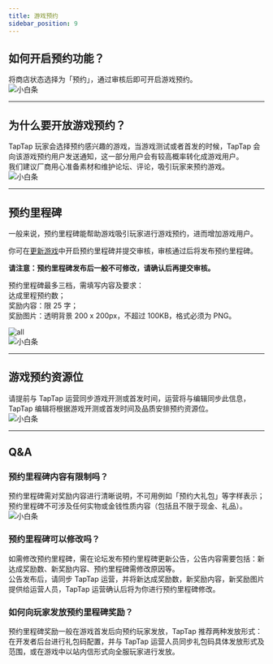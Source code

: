 ```yaml
---
title: 游戏预约
sidebar_position: 9
---
```


## 如何开启预约功能？

将商店状态选择为「预约」，通过审核后即可开启游戏预约。  
![小白条](https://img.tapimg.com/market/images/c53d78b9b120276b53f82aebb0d01537.png)  

---

## 为什么要开放游戏预约？

TapTap 玩家会选择预约感兴趣的游戏，当游戏测试或者首发的时候，TapTap 会向该游戏预约用户发送通知，这一部分用户会有较高概率转化成游戏用户。  
我们建议厂商用心准备素材和维护论坛、评论，吸引玩家来预约游戏。  
![小白条](https://img.tapimg.com/market/images/c53d78b9b120276b53f82aebb0d01537.png)  

---

## 预约里程碑

一般来说，预约里程碑能帮助游戏吸引玩家进行游戏预约，进而增加游戏用户。  

你可在[更新游戏](https://www.taptap.com/developer/help_docs/7?id=45#document_0)中开启预约里程碑并提交审核，审核通过后将发布预约里程碑。  

**请注意：预约里程碑发布后一般不可修改，请确认后再提交审核。**  

预约里程碑最多三档，需填写内容及要求：  
达成里程预约数；  
奖励内容：限 25 字；  
奖励图片：透明背景 200 x 200px，不超过 100KB，格式必须为 PNG。  

![all](https://img.tapimg.com/market/images/efbcfc42b8d9f8b5b1ca2f354988f8a5.jpg)  
![小白条](https://img.tapimg.com/market/images/c53d78b9b120276b53f82aebb0d01537.png)  

---

## 游戏预约资源位

请提前与 TapTap 运营同步游戏开测或首发时间，运营将与编辑同步此信息，TapTap 编辑将根据游戏开测或首发时间及品质安排预约资源位。  
![小白条](https://img.tapimg.com/market/images/c53d78b9b120276b53f82aebb0d01537.png)  

---

## Q&A
### 预约里程碑内容有限制吗？
预约里程碑需对奖励内容进行清晰说明，不可用例如「预约大礼包」等字样表示；  
预约里程碑不可涉及任何实物或金钱性质内容（包括且不限于现金、礼品）。  
![小白条](https://img.tapimg.com/market/images/c53d78b9b120276b53f82aebb0d01537.png)  

### 预约里程碑可以修改吗？
如需修改预约里程碑，需在论坛发布预约里程碑更新公告，公告内容需要包括：新达成奖励数、新奖励内容、预约里程碑需修改原因等。  
公告发布后，请同步 TapTap 运营，并将新达成奖励数，新奖励内容，新奖励图片提供给运营人员，TapTap 运营确认后将为你进行预约里程碑修改。  

### 如何向玩家发放预约里程碑奖励？
预约里程碑奖励一般在游戏首发后向预约玩家发放，TapTap 推荐两种发放形式：  
在开发者后台进行礼包码配置，并与 TapTap 运营人员同步礼包码具体发放形式及范围，或在游戏中以站内信形式向全服玩家进行发放。  
